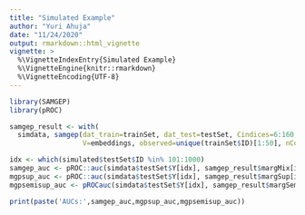 ```yaml
---
title: "Simulated Example"
author: "Yuri Ahuja"
date: "11/24/2020"
output: rmarkdown::html_vignette
vignette: >
  %\VignetteIndexEntry{Simulated Example}
  %\VignetteEngine{knitr::rmarkdown}
  %\VignetteEncoding{UTF-8}
---
```


```r
library(SAMGEP)
library(pROC)
```


```r
samgep_result <- with(
  simdata, samgep(dat_train=trainSet, dat_test=testSet, Cindices=6:160,
                  V=embeddings, observed=unique(trainSet$ID)[1:50], nCores=1))
```


```r
idx <- which(simulated$testSet$ID %in% 101:1000)
samgep_auc <- pROC::auc(simdata$testSet$Y[idx], samgep_result$margMix[idx])
mgpsup_auc <- pROC::auc(simdata$testSet$Y[idx], samgep_result$margSup[idx])
mgpsemisup_auc <- pROCauc(simdata$testSet$Y[idx], samgep_result$margSemisup[idx])
```


```r
print(paste('AUCs:',samgep_auc,mgpsup_auc,mgpsemisup_auc))
```

